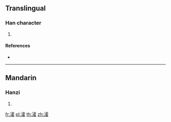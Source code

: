 {{character info/new}}
==Translingual==

===Han character===
{{Han char|rn=85|rad=水|as=16|sn=19|four=31114|canj=EMBG|ids=⿰氵霍}}

# {{defn|Han|sort=水16}}

====References====
* {{Han ref|kx=0659.340|dkj=18638|dj=1069.160|hdz=31783.050|uh=7016|ud=28694|bh=F25F|bd=62047}}

----

==Mandarin==

===Hanzi===
{{cmn-hanzi|pin=[[huò]] ([[huo4]])|wg=huo<sup>4</sup>}}

# {{defn|lang=cmn|sort=水16}}

[[fr:瀖]]
[[pl:瀖]]
[[th:瀖]]
[[zh:瀖]]